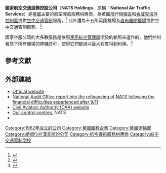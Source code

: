 {{Infobox company
| name             = NATS Holdings Limited
| logo             = 
| caption          = 
| type             = [[公私合營|公私合營]]
| genre            = 
| fate             = 
| predecessor      = NATCS
| successor        = 
| foundation       = 1962
| founder          = 
| defunct          = 
| location         =     英國英格蘭[[懷特利|懷特利]]
| locations        = [[漢普郡|漢普郡]][[斯萬維克_(漢普郡)|斯萬維克]]、[[南艾爾郡|南艾爾郡]][[普雷斯特維克|普雷斯特維克]]和各個英國機場，此外包括[[迪拜|迪拜]]和[[華盛頓特區|華盛頓特區]]
| area_served      = 英國
| key_people       = [[理查德·迪肯_(商人)|理查德·迪肯]] <small>（CEO）</small>
| industry         = [[空中航行|空中航行]]及機場
| products         = 
| services         = 國際航空服務
| revenue          = 
| operating_income = 
| net_income       = 
| aum              = 
| assets           = 
| equity           = 
| num_employees    = 
| parent           = 
| divisions        = 
| subsid           = NATS En-Route PLC<br>NATS Services Ltd
| homepage         = [http://www.nats.aero NATS]
| footnotes        = 
| intl             = yes
}}

'''國家航空交通服務控股公司'''（'''NATS Holdings'''，原稱：'''National Air Traffic Services'''）是[[英國|英國]]主要的航空導航服務供應商，為英國[[飛行情報區|飛行情報區]]和[[香威克海洋控制區|香威克海洋控制區]]提供[[空中交通管制|空中交通管制]]服務，<ref>{{cite web |url=http://occ.ivao.aero/index.php?site=airspace/ |title=IVAO Gander / Shanwick Oceanic |publisher=IVAO Gander |accessdate=2020-10-04 |archive-date=2019-05-14 |archive-url=https://web.archive.org/web/20190514232913/http://occ.ivao.aero/index.php?site=airspace%2F |dead-url=no }}</ref> 此外還為十五所英國機場及[[直布羅陀機場|直布羅陀機場]]提供空中交通管制服務。<ref>{{cite web |url=http://www.gibraltarairport.gi/ |title=Gibraltar Airport |publisher=Gibraltar Airport |access-date=2015-01-08 |archive-url=https://web.archive.org/web/20150120163740/http://www.gibraltarairport.gi/ |archive-date=2015-01-20 |dead-url=yes }}</ref>

國家空服公司的大多數服務是依照[[民用航空管理局_(英國)|民用航空管理局]]頒發的執照來運作的，他們控制著旗下所有機場的停機許可，使得它們能過以最大程度得到利用。<ref>{{cite web |url=http://www.nats.aero/about-us/ |title=About us |publisher=NATS |date= |accessdate=2012-10-01 |archive-date=2013-11-03 |archive-url=https://web.archive.org/web/20131103073053/http://www.nats.aero/about-us/ |dead-url=no }}</ref>

==參考文獻==
{{Reflist}}

== 外部連結 ==
{{commons category|National Air Traffic Services}}
* [http://www.nats.aero Official website]{{Wayback|url=http://www.nats.aero/ |date=20150112213355 }}
* [http://www.nao.org.uk/publications/nao_reports/03-04/0304157.pdf National Audit Office report into the refinancing of NATS following the financial difficulties experienced after 9/11]{{Wayback|url=http://www.nao.org.uk/publications/nao_reports/03-04/0304157.pdf |date=20081023154200 }}
* [http://www.caa.co.uk Civil Aviation Authority (CAA) website]{{Wayback|url=http://www.caa.co.uk/ |date=20110721200707 }}
* [http://www.nats.co.uk/about-us/what-we-do/our-control-centres/ Our control centres]{{Wayback|url=http://www.nats.co.uk/about-us/what-we-do/our-control-centres/ |date=20131011183637 }}, NATS
* {{cite web |url=http://www.proms-g.bcs.org/histevents/pdfs/tv0405%20-%20nats.pdf |title=NATS - A Case Study (presentation) |publisher=British Computer Society |date=11 January 2005 |accessdate=14 December 2014 |archive-date=2005-08-24 |archive-url=https://web.archive.org/web/20050824080202/http://www.proms-g.bcs.org/histevents/pdfs/tv0405%20-%20nats.pdf |dead-url=no }}

[[Category:1962年成立的公司|Category:1962年成立的公司]]
[[Category:英國國有企業|Category:英國國有企業]]
[[Category:英國運輸部|Category:英國運輸部]]
[[Category:總部位於漢普郡的公司|Category:總部位於漢普郡的公司]]
[[Category:航空導航服務供應商|Category:航空導航服務供應商]]
[[Category:航空交通管制学校|Category:航空交通管制学校]]